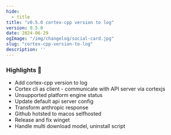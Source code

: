 ```yaml
---
hide:
  - title
title: "v0.5.0 cortex-cpp version to log"
version: 0.5.0
date: 2024-06-29
ogImage: "/img/changelog/social-card.jpg"
slug: "cortex-cpp-version-to-log"
description: ''
---
```



<ChangelogHeader slug="cortex-cpp-version-to-log" />

### Highlights 🎉
- Add cortex-cpp version to log 
- Cortex cli as client - communicate with API server via cortexjs
- Unsupported platform engine status
- Update default api server config
- Transform anthropic response 
- Github hotsted to macos selfhosted 
- Release and fix winget 
- Handle multi download model, uninstall script
